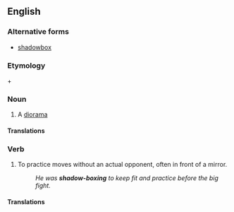 {{also|shadowbox|shadow box}}

==English==

===Alternative forms===
* [[shadowbox]]

===Etymology===
{{m|en|shadow}} + {{m|en|box}}

===Noun===
{{en-noun|es}}

# A [[diorama]]

====Translations====
{{trans-see|diorama}}

===Verb===
{{en-verb|es}}

# {{lb|en|boxing|martial arts}} To practice moves without an actual opponent, often in front of a mirror.
#: ''He was '''shadow-boxing''' to keep fit and practice before the big fight.''

====Translations====
{{trans-see|shadowbox}}